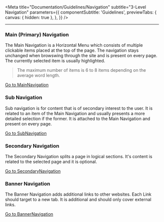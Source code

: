
<Meta
  title="Documentation/Guidelines/Navigation"
  subtitle="3-Level Navigation"
  parameters={{
    componentSubtitle: 'Guidelines',
    previewTabs: {
      canvas: { hidden: true },
    },
  }}
/>

<hr/>

### Main (Primary) Navigation

The Main Navigation is a Horizontal Menu which consists of multiple
clickable items placed at the top of the page. The navigation stays
unchanged when browswing through the site and is present on every page.
The currently selected item is usually highlighted.

<Blockquote>
  The maximum number of items is 6 to 8 items depending on the average word
  length.
</Blockquote>

[Go to MainNavigation](./?path=/docs/components-navigations-mainnavigation--regular)

### Sub Navigation

Sub navigation is for content that is of secondary interest to the user.
It is related to an item of the Main Navigation and usually presents a
more detailed selection if the former. It is attached to the Main
Navigation and present on every page.

[Go to SubNavigation](./?path=/docs/components-navigations-subnavigation--regular-sub-navigation)

### Secondary Navigation

The Secondary Navigation splits a page in logical sections. It's content is
related to the selected page and it is optional.

[Go to SecondaryNavigation](./?path=/docs/components-navigations-secondarynavigation--regular)

### Banner Navigation

The Banner Navigation adds additional links to other websites. Each Link
should target to a new tab. It is additional and should only cover
external links.

[Go to BannerNavigation](./?path=/docs/components-navigations-bannernavigation--regular-navigation)
